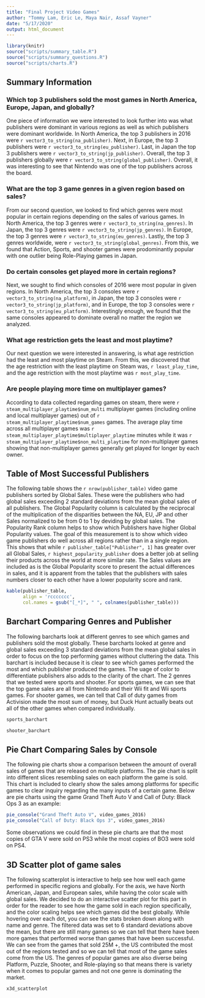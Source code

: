 ```yaml
---
title: "Final Project Video Games"
author: "Tommy Lam, Eric Le, Maya Nair, Assaf Vayner"
date: "5/17/2020"
output: html_document
---
```


```r
library(knitr)
source("scripts/summary_table.R")
source("scripts/summary_questions.R")
source("scripts/charts.R")
```

## Summary Information

### Which top 3 publishers sold the most games in North America, Europe, Japan, and globally?
One piece of information we were interested to look further into was what publishers were dominant in various regions as well as which publishers were dominant worldwide. In North America, the top 3 publishers in 2016 were `r vector3_to_string(na_publisher)`. Next, in Europe, the top 3 publishers were `r vector3_to_string(eu_publisher)`. Last, in Japan the top 3 publishers were `r vector3_to_string(jp_publisher)`. Overall, the top 3 publishers globally were `r vector3_to_string(global_publisher)`. Overall, it was interesting to see that Nintendo was one of the top publishers across the board.

### What are the top 3 game genres in a given region based on sales?
From our second question, we looked to find which genres were most popular in certain regions depending on the sales of various games. In North America, the top 3 genres were `r vector3_to_string(na_genres)`. In Japan, the top 3 genres were `r vector3_to_string(jp_genres)`. In Europe, the top 3 genres were `r vector3_to_string(eu_genres)`. Lastly, the top 3 genres worldwide, were `r vector3_to_string(global_genres)`. From this, we found that Action, Sports, and shooter games were prodominantly popular with one outlier being Role-Playing games in Japan.

### Do certain consoles get played more in certain regions?
Next, we sought to find which consoles of 2016 were most popular in given regions. In North America, the top 3 consoles were `r vector3_to_string(na_platform)`, in Japan, the top 3 consoles were `r vector3_to_string(jp_platform)`, and in Europe, the top 3 consoles were `r vector3_to_string(eu_platform)`. Interestingly enough, we found that the same consoles appeared to dominate overall no matter the region we analyzed. 

### What age restriction gets the least and most playtime?
Our next question we were interested in answering, is what age restriction had the least and most playtime on Steam. From this, we discovered that the age restriction with the least playtime on Steam was, `r least_play_time`, and the age restriction with the most playtime was `r most_play_time`.

### Are people playing more time on multiplayer games?
According to data collected regarding games on steam, there were `r steam_multiplayer_playtime$num_multi` multiplayer games (including online and local multiplayer games) out of `r steam_multiplayer_playtime$num_games` games. The average play time across all multiplayer games was `r steam_multiplayer_playtime$multiplayer_playtime` minutes while it was `r steam_multiplayer_playtime$non_multi_playtime` for non-multiplayer games showing that non-multiplayer games generally get played for longer by each owner.

## Table of Most Successful Publishers

The following table shows the `r nrow(publisher_table)` video game publishers sorted by Global Sales. These were the publishers who had global sales exceeding 2 standard deviations from the mean global sales of all publishers. The Global Popularity column is calculated by the reciprocal of the multiplication of the disparities between the NA, EU, JP and other Sales normalized to be from 0 to 1 by deviding by global sales. The Popularity Rank column helps to show which Publishers have higher Global Popularity values. The goal of this measurement is to show which video game publishers do well across all regions rather than in a single region. This shows that while `r publisher_table["Publisher", 1]` has greater over all Global Sales, `r highest_popularity_publisher` does a better job at selling their products across the world at more similar rate. The Sales values are included as is the Global Popularity score to present the actual differences in sales, and it is apparent from the tables that the publishers with sales numbers closer to each other have a lower popularity score and rank.

```r
kable(publisher_table,
      align = 'rccccccc',
      col.names = gsub("[_*]", " ", colnames(publisher_table)))
```

## Barchart Comparing Genres and Publisher

The following barcharts look at different genres to see which games and publishers sold the most globally. These barcharts looked at genre and global sales exceeding 3 standard deviations from the mean global sales in order to focus on the top performing games without cluttering the data. This barchart is included because it is clear to see which games performed the most and which publisher produced the games. The uage of color to differentiate publishers also adds to the clarity of the chart. The 2 genres that we tested were sports and shooter. For sports games, we can see that the top game sales are all from Nintendo and their Wii fit and Wii sports games. For shooter games, we can tell that Call of duty games from Activision made the most sum of money, but Duck Hunt actually beats out all of the other games when compared individually.

```r
sports_barchart

shooter_barchart
```

## Pie Chart Comparing Sales by Console

The following pie charts show a comparison between the amount of overall sales of games that are released on multiple platforms. The pie chart is split into different slices resembling sales on each platform the game is sold. This chart is included to clearly show the sales among platforms for specific games to clear inquiry regarding the many inputs of a certain game. Below are pie charts using the game Grand Theft Auto V and Call of Duty: Black Ops 3 as an example:

```r
pie_console("Grand Theft Auto V", video_games_2016)
pie_console("Call of Duty: Black Ops 3", video_games_2016)
```

Some observations we could find in these pie charts are that the most copies of GTA V were sold on PS3 while the most copies of BO3 were sold on PS4.

## 3D Scatter plot of game sales

The following scatterplot is interactive to help see how well each game performed in specific regions and globally. For the axis, we have North American, Japan, and European sales, while having the color scale with global sales. We decided to do an interactive scatter plot for this part in order for the reader to see how the game sold in each region specifically, and the color scaling helps see which games did the best globally. While hovering over each dot, you can see the stats broken down along with name and genre. The filtered data was set to 6 standard deviations above the mean, but there are still many games so we can tell that there have been more games that performed worse than games that have been successful. We can see from the games that sold 25M +, the US contributed the most out of the regions tested and so we can tell that most of the game sales come from the US. The genres of popular games are also diverse being Platform, Puzzle, Shooter, and Role-playing so that means there is variety when it comes to popular games and not one genre is dominating the market.

```r
x3d_scatterplot
```